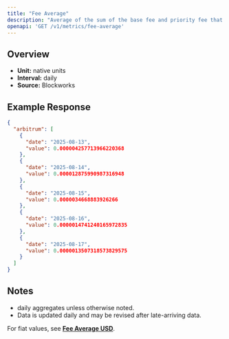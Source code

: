 ```yaml
---
title: "Fee Average"
description: "Average of the sum of the base fee and priority fee that day in native chain token"
openapi: 'GET /v1/metrics/fee-average'
---
```


## Overview

- **Unit:** native units
- **Interval:** daily
- **Source:** Blockworks

## Example Response

```json
{
  "arbitrum": [
    {
      "date": "2025-08-13",
      "value": 0.000004257713966220368
    },
    {
      "date": "2025-08-14",
      "value": 0.000012875990987316948
    },
    {
      "date": "2025-08-15",
      "value": 0.0000034668883926266
    },
    {
      "date": "2025-08-16",
      "value": 0.0000014741240165972835
    },
    {
      "date": "2025-08-17",
      "value": 0.0000013507318573829575
    }
  ]
}
```

## Notes
- daily aggregates unless otherwise noted.
- Data is updated daily and may be revised after late-arriving data.


<Note>For fiat values, see **[Fee Average USD](./fee-average-usd)**.</Note>